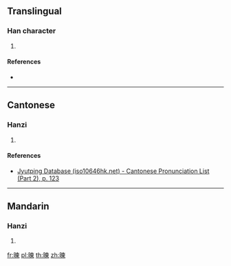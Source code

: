 {{character info/new}}
==Translingual==

===Han character===
{{Han char|rn=72|rad=日|as=09|sn=13|four=65096|canj=ADWF|ids=⿰日柬}}

# {{defn|Han|sort=日09}}

====References====
* {{Han ref|kx=0498.190|dkj=14057|dj=0866.150|hdz=21523.020|uh=6695|ud=26261|bh=DDC1|bd=56769}}

----

==Cantonese==

===Hanzi===
{{yue-hanzi|jyut=[[gaan2]]|y=gaan2}}

# {{defn|lang=yue|sort=日09}}

====References====
* [http://www.iso10646hk.net/jp/document/download.jsp Jyutping Database (iso10646hk.net) - Cantonese Pronunciation List (Part 2), p. 123]

----

==Mandarin==

===Hanzi===
{{cmn-hanzi|pin=[[jiǎn]] ([[jian3]])|wg=chien<sup>3</sup>}}

# {{defn|lang=cmn|sort=日09}}

[[fr:暕]]
[[pl:暕]]
[[th:暕]]
[[zh:暕]]